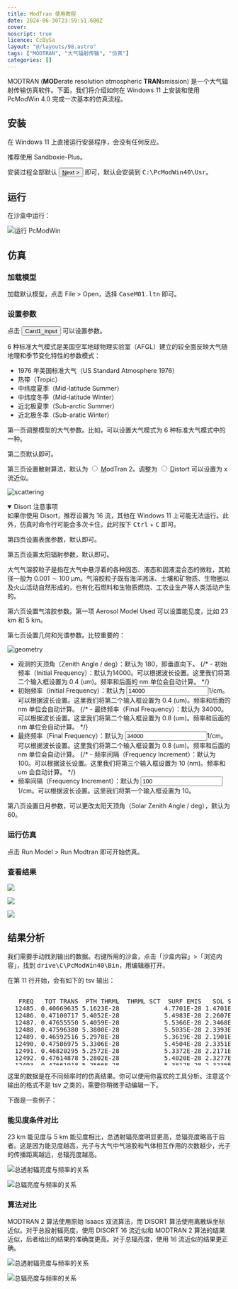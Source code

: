 ```yaml
---
title: ModTran 使用教程
date: 2024-06-30T23:59:51.600Z
cover:
noscript: true
licence: CcBySa
layout: "@/layouts/98.astro"
tags: ["MODTRAN", "大气辐射传输", "仿真"]
categories: []
---
```



MODTRAN (**MOD**erate resolution atmospheric **TRAN**smission) 是一个大气辐射传输仿真软件。下面，我们将介绍如何在 Windows 11 上安装和使用 PcModWin 4.0 完成一次基本的仿真流程。


## 安装

在 Windows 11 上直接运行安装程序，会没有任何反应。

推荐使用 Sandboxie-Plus。

安装过程全部默认 <button><u>N</u>ext ></button> 即可，默认会安装到 <samp>C:\\PcModWin40\\Usr</samp>。

## 运行

在沙盒中运行：

![运行 PcModWin](./sandboxie-run.png)

## 仿真

### 加载模型

加载默认模型，点击 File > Open，选择 <samp>CaseM01.ltn</samp> 即可。

### 设置参数

点击 <button>Card1_input</button> 可以设置参数。

<Info title="Info: Standard Atmosphere">

6 种标准大气模式是美国空军地球物理实验室（AFGL）建立的较全面反映大气随地理和季节变化特性的参数模式：

- 1976 年美国标准大气（US Standard Atmosphere 1976）
- 热带（Tropic）
- 中纬度夏季（Mid-latitude Summer）
- 中纬度冬季（Mid-latitude Winter）
- 近北极夏季（Sub-arctic Summer）
- 近北极冬季（Sub-aratic Winter）

</Info>

第一页调整模型的大气参数。比如，可以设置大气模式为 6 种标准大气模式中的一种。

第二页默认即可。


第三页设置散射算法，默认为 <input id="radio6" type="radio" name="first-example" />
    <label for="radio6"><u>M</u>odTran 2</label>。调整为 <input id="radio5" type="radio" name="first-example" />
  <label for="radio5"><u>D</u>istort</label> 可以设置为 x 流近似。

![scattering](./scattering.webp)

<details open><summary>Disort 注意事项</summary>如果你使用 Disort，推荐设置为 16 流，其他在 Windows 11 上可能无法运行。此外，仿真时命令行可能会多次卡住，此时按下 <kbd>Ctrl</kbd> + <kbd>C</kbd> 即可。</details>

第四页设置表面参数，默认即可。

第五页设置太阳辐射参数，默认即可。

<Info title="Info: Aerosol">

大气气溶胶粒子是指在大气中悬浮着的各种固态、液态和固液混合态的微粒，其粒径一般为 $0.001 \sim 100$ μm。气溶胶粒子既有海洋溅沫、土壤和矿物质、生物圈以及火山活动自然形成的，也有化石燃料和生物质燃烧、工农业生产等人类活动产生的。

</Info>

第六页设置气溶胶参数。第一项 Aerosol Model Used 可以设置能见度，比如 23 km 和 5 km。

第七页设置几何和光谱参数。比较重要的：

![geometry](./geo-spec.webp)

- 观测的天顶角（Zenith Angle / deg）：默认为 180，即垂直向下。
{/* - 初始频率（Initial Frequency）：默认为14000。可以根据波长设置。这里我们将第二个输入框设置为 0.4 (um)。频率和后面的 nm 单位会自动计算。 */}
- 初始频率（<label for="init-freq">Initial Frequency</label>）：默认为 <input id="init-freq" type="text" value="14000" />1/cm。可以根据波长设置。这里我们将第二个输入框设置为 0.4 (um)。频率和后面的 nm 单位会自动计算。
{/* - 最终频率（Final Frequency）：默认为 34000。可以根据波长设置。这里我们将第二个输入框设置为 0.8 (um)。频率和后面的 nm 单位会自动计算。 */}
- 最终频率（<label for="final-freq">Final Frequency</label>）：默认为 <input id="final-freq" type="text" value="34000" />1/cm。可以根据波长设置。这里我们将第二个输入框设置为 0.8 (um)。频率和后面的 nm 单位会自动计算。
{/* - 频率间隔（Frequency Increment）：默认为 100。可以根据波长设置。这里我们将第三个输入框设置为 10 (nm)。频率和 um 会自动计算。  */}
- 频率间隔（<label for="freq-inc">Frequency Increment</label>）：默认为 <input id="freq-inc" type="text" value="100" />1/cm。可以根据波长设置。这里我们将第一个输入框设置为 10。

第八页设置日月参数，可以更改太阳天顶角（Solar Zenith Angle / deg），默认为 60。

### 运行仿真

点击 Run Model > Run Modtran 即可开始仿真。

### 查看结果

![](./plot.webp)

![](./plot-config.webp)

![](./plot-result.webp)

## 结果分析

我们需要手动找到输出的数据。右键所用的沙盒，点击「沙盒内容」>「浏览内容」，找到 <samp>drive\C\PcModWin40\Bin</samp>，用编辑器打开。

在第 11 行开始，会有如下的 tsv 输出：

<pre style="overflow: scroll; position: relative; height: 12em; padding: 0; resize: block; max-height: 40em;">
<samp style="text-wrap: nowrap; position: absolute; margin-inline-start: 1ch;">
  FREQ   TOT TRANS  PTH THRML  THRML SCT  SURF EMIS   SOL SCAT  SING SCAT  GRND RFLT  DRCT RFLT  TOTAL RAD  REF SOL  SOL@OBS   DEPTH
 12485. 0.40669635 5.1623E-28            4.7701E-28 1.4701E-07 2.9647E-08 9.8148E-08 3.3511E-08 2.4516E-07 5.26E-07 7.54E-06   0.900
 12486. 0.47100717 5.4052E-28            5.4983E-28 2.2607E-07 3.5646E-08 1.5537E-07 5.0319E-08 3.8144E-07 7.90E-07 7.54E-06   0.753
 12487. 0.47655550 5.4059E-28            5.5366E-28 2.3468E-07 3.6231E-08 1.6162E-07 5.2165E-08 3.9630E-07 8.19E-07 7.55E-06   0.741
 12488. 0.47596380 5.3800E-28            5.5035E-28 2.3393E-07 3.6187E-08 1.6103E-07 5.1985E-08 3.9496E-07 8.16E-07 7.55E-06   0.742
 12489. 0.46592516 5.2978E-28            5.3619E-28 2.1901E-07 3.5155E-08 1.5018E-07 4.8770E-08 3.6919E-07 7.65E-07 7.55E-06   0.764
 12490. 0.47586975 5.3306E-28            5.4504E-28 2.3351E-07 3.6124E-08 1.6068E-07 5.1857E-08 3.9419E-07 8.14E-07 7.54E-06   0.743
 12491. 0.46820295 5.2572E-28            5.3372E-28 2.2171E-07 3.5269E-08 1.5213E-07 4.9327E-08 3.7384E-07 7.74E-07 7.52E-06   0.759
 12492. 0.47614878 5.2802E-28            5.4020E-28 2.3277E-07 3.5963E-08 1.6012E-07 5.1650E-08 3.9290E-07 8.11E-07 7.50E-06   0.742
 12493. 0.47661918 5.2566E-28            5.3817E-28 2.3235E-07 3.5826E-08 1.5985E-07 5.1545E-08 3.9221E-07 8.09E-07 7.46E-06   0.741
 12494. 0.47313675 5.2128E-28            5.3171E-28 2.2564E-07 3.5235E-08 1.5500E-07 5.0064E-08 3.8064E-07 7.86E-07 7.40E-06   0.748
 12495. 0.46910751 5.1711E-28            5.2468E-28 2.1801E-07 3.4557E-08 1.4947E-07 4.8385E-08 3.6747E-07 7.59E-07 7.34E-06   0.757
 12496. 0.42784721 4.9749E-28            4.7626E-28 1.6438E-07 3.0650E-08 1.1183E-07 3.8096E-08 2.7620E-07 5.98E-07 7.27E-06   0.849
 12497. 0.47309175 5.1486E-28            5.2413E-28 2.2053E-07 3.4448E-08 1.5135E-07 4.8866E-08 3.7188E-07 7.67E-07 7.23E-06   0.748
 12498. 0.46997952 5.1041E-28            5.1821E-28 2.1572E-07 3.4069E-08 1.4786E-07 4.7810E-08 3.6358E-07 7.50E-07 7.22E-06   0.755
 12499. 0.44197509 4.9391E-28            4.8502E-28 1.7983E-07 3.1514E-08 1.2214E-07 4.0420E-08 3.0197E-07 6.34E-07 7.23E-06   0.817
</samp>
</pre>

这里的数据是在不同频率时的仿真结果。你可以使用你喜欢的工具分析。注意这个输出的格式不是 tsv 之类的，需要你稍微手动编辑一下。

下面是一些例子：

### 能见度条件对比

23 km 能见度与 5 km 能见度相比，总透射辐亮度明显更高，总辐亮度略高于后者。这是因为能见度越高，光子与大气中气溶胶和气体相互作用的次数越少，光子的传播距离越远，总辐亮度越高。

![总透射辐亮度与频率的关系](./5v23-trans.svg)

![总辐亮度与频率的关系](./5v23-rad.svg)

### 算法对比

MODTRAN 2 算法使用原始 Isaacs 双流算法，而 DISORT 算法使用离散纵坐标近似。对于总投射辐亮度，使用 DISORT 16 流近似和 MODTRAN 2 算法的结果近似，后者给出的结果的准确度更高。对于总辐亮度，使用 16 流近似的结果更正确。

![总透射辐亮度与频率的关系](./dis-trans.svg)

![总辐亮度与频率的关系](./dis-rad.svg)
